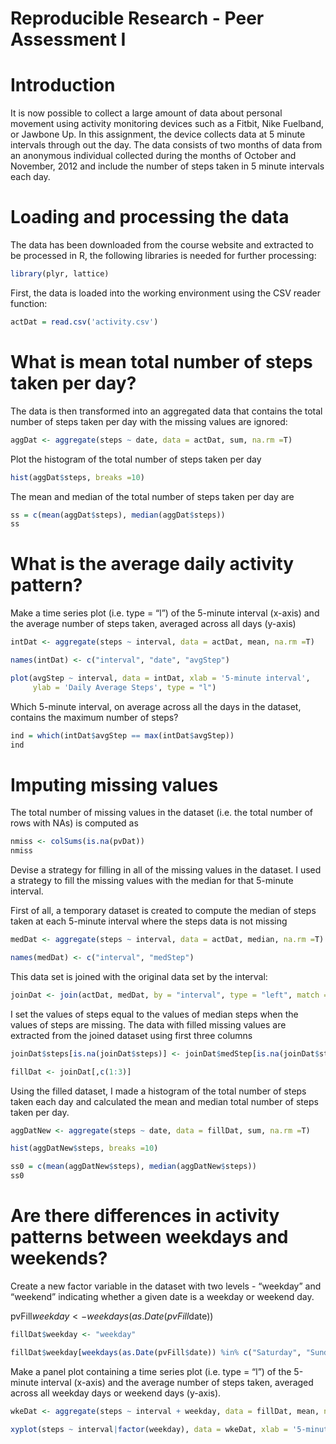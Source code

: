 Reproducible Research - Peer Assessment I
========================================================

# Introduction

It is now possible to collect a large amount of data about personal movement using activity monitoring devices such as a Fitbit, Nike Fuelband, or Jawbone Up. In this assignment, the device collects data at 5 minute intervals through out the day. The data consists of two months of data from an anonymous individual collected during the months of October and November, 2012 and include the number of steps taken in 5 minute intervals each day.

# Loading and processing the data

The data has been downloaded from the course website and extracted to be processed in R, the following libraries is needed for further processing:

```r
library(plyr, lattice)
```

First, the data is loaded into the working environment using the CSV reader function:

```r
actDat = read.csv('activity.csv')
```

# What is mean total number of steps taken per day?

The data is then transformed into an aggregated data that contains the total number of steps taken per day with the missing values are ignored:

```r
aggDat <- aggregate(steps ~ date, data = actDat, sum, na.rm =T)
```
Plot the histogram of the total number of steps taken per day

```r
hist(aggDat$steps, breaks =10)
```
The mean and median of the total number of steps taken per day are 
```r
ss = c(mean(aggDat$steps), median(aggDat$steps))
ss
```

# What is the average daily activity pattern?

Make a time series plot (i.e. type = "l") of the 5-minute interval (x-axis) and the average number of steps taken, averaged across all days (y-axis)
```r
intDat <- aggregate(steps ~ interval, data = actDat, mean, na.rm =T)

names(intDat) <- c("interval", "date", "avgStep")

plot(avgStep ~ interval, data = intDat, xlab = '5-minute interval', 
     ylab = 'Daily Average Steps', type = "l")
```
Which 5-minute interval, on average across all the days in the dataset, contains the maximum number of steps?

```r
ind = which(intDat$avgStep == max(intDat$avgStep))
ind
```
# Imputing missing values

The total number of missing values in the dataset (i.e. the total number of rows with NAs) is computed as
```r
nmiss <- colSums(is.na(pvDat))
nmiss
```
Devise a strategy for filling in all of the missing values in the dataset. I used a strategy to fill the missing values with the median for that 5-minute interval. 

First of all, a temporary dataset is created to compute the median of steps taken at each 5-minute interval where the steps data is not missing
```r
medDat <- aggregate(steps ~ interval, data = actDat, median, na.rm =T)

names(medDat) <- c("interval", "medStep")
```
This data set is joined with the original data set by the interval:
```r
joinDat <- join(actDat, medDat, by = "interval", type = "left", match = "all")
```
I set the values of steps equal to the values of median steps when the values of steps are missing. The data with filled missing values are extracted from the joined dataset using first three columns
```r
joinDat$steps[is.na(joinDat$steps)] <- joinDat$medStep[is.na(joinDat$steps)]

fillDat <- joinDat[,c(1:3)]
```

Using the filled dataset, I made a histogram of the total number of steps taken each day and calculated the mean and median total number of steps taken per day.

```r
aggDatNew <- aggregate(steps ~ date, data = fillDat, sum, na.rm =T)

hist(aggDatNew$steps, breaks =10)

ss0 = c(mean(aggDatNew$steps), median(aggDatNew$steps))
ss0
```

# Are there differences in activity patterns between weekdays and weekends?

Create a new factor variable in the dataset with two levels - "weekday" and "weekend" indicating whether a given date is a weekday or weekend day.

pvFill$weekday <- weekdays(as.Date(pvFill$date))
```r
fillDat$weekday <- "weekday"

fillDat$weekday[weekdays(as.Date(pvFill$date)) %in% c("Saturday", "Sunday")] = "weekend"
```
Make a panel plot containing a time series plot (i.e. type = "l") of the 5-minute interval (x-axis) and the average number of steps taken, averaged across all weekday days or weekend days (y-axis). 

```r
wkeDat <- aggregate(steps ~ interval + weekday, data = fillDat, mean, na.rm =T)

xyplot(steps ~ interval|factor(weekday), data = wkeDat, xlab = '5-minute interval', ylab = 'Daily Average Steps', type = "l")
```

